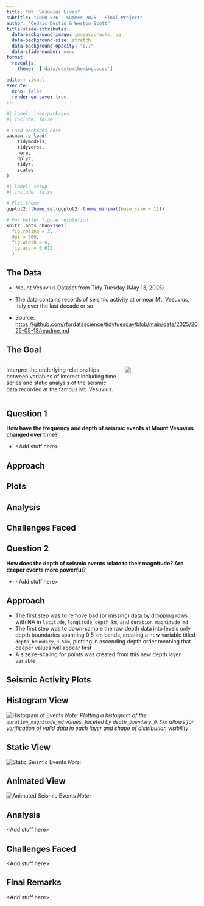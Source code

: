 ```yaml
---
title: "Mt. Vesuvius Lives"
subtitle: "INFO 526 - Summer 2025 - Final Project"
author: "Cedric Destin & Weston Scott"
title-slide-attributes:
  data-background-image: images/cracks.jpg
  data-background-size: stretch
  data-background-opacity: "0.7"
  data-slide-number: none
format:
  revealjs:
    theme:  ['data/customtheming.scss']
  
editor: visual
execute:
  echo: false
  render-on-save: true
---
```


```r
#| label: load-packages
#| include: false

# Load packages here
pacman::p_load(
    tidymodels,
    tidyverse,
    here,
    dplyr,
    tidyr,
    scales
)

```

```r
#| label: setup
#| include: false

# Plot theme
ggplot2::theme_set(ggplot2::theme_minimal(base_size = 11))

# For better figure resolution
knitr::opts_chunk$set(
  fig.retina = 3, 
  dpi = 300, 
  fig.width = 6, 
  fig.asp = 0.618 
  )
```

## The Data

-   Mount Vesuvius Dataset from Tidy Tuesday (May 13, 2025)

-   The data contains records of seismic activity at or near Mt. Vesuvius, Italy over the last decade or so

-   Source: <https://github.com/rfordatascience/tidytuesday/blob/main/data/2025/2025-05-13/readme.md>

## The Goal

::::: columns
::: {.column width="60%"}
Interpret the underlying relationships between variables of interest including time series and static analysis of the seismic data recorded at the famous Mt. Vesuvius.
:::

::: {.column width="40%"}
![](images/mt_vesuvius.jpg){fig-alt="https://www.pexels.com/photo/buildings-near-the-rock-mountains-6540758/"}
:::
:::::

## Question 1

**How have the frequency and depth of seismic events at Mount Vesuvius changed over time?**

-   \<Add stuff here\>

## Approach

## Plots

## Analysis

## Challenges Faced

## Question 2

**How does the depth of seismic events relate to their magnitude? Are deeper events more powerful?**

-   \<Add stuff here\>

## Approach

-   The first step was to remove bad (or missing) data by dropping rows with NA in `latitude`, `longitude`, `depth_km`, and `duration_magnitude_md`
-   The first step was to down-sample the raw depth data into levels only depth boundaries spanning 0.5 km bands, creating a new variable titled `depth_boundary_0.5km`, plotting in ascending depth order meaning that deeper values will appear first
-   A size re-scaling for points was created from this new depth layer variable

## Seismic Activity Plots

::: {.panel-tabset width="80%"}
## Histogram View

![Histogram of Events](images/histogram_vesuvius_plot.png) *Note: Plotting a histogram of the `duration_magnitude_md` values, faceted by `depth_boundary_0.5km` allows for verification of valid data in each layer and shape of distribution visibility*

## Static View

![Static Seismic Events](images/static_vesuvius_plot.png) *Note:*

## Animated View

![Animated Seismic Events](images/vesuvius_animation.gif) *Note:*
:::

## Analysis

\<Add stuff here\>

## Challenges Faced

\<Add stuff here\>

## Final Remarks

\<Add stuff here\>